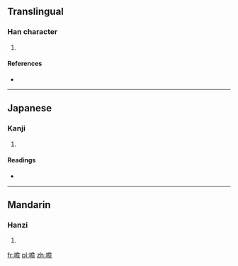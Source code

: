 ==Translingual==

===Han character===
{{Han char|rn=30|rad=口|as=13|sn=16|four=|canj=口弓金口 (RNCR)}}

# {{defn|Han|sort=口13}}

====References====
* {{Han ref|kx=0209.210|dkj=04355|dj=0432.070|hdz=10693.050|uh=5661|ud=22113}}

----

==Japanese==

===Kanji===
{{ja-kanji|grade=|rs=口13}}

# {{defn|lang=ja|sort=口13}}

====Readings====
* {{ja-readings|on=[[せん]] (sen), [[たん]] (tan)|kun=[[うるさくしゃべる]] (urusakushaberu)}}

----

==Mandarin==

===Hanzi===
{{cmn-hanzi|pin=[[dān]] ([[dan1]])|wg=tan<sup>1</sup>}}

# {{defn|lang=cmn|sort=口13}}

[[fr:噡]]
[[pl:噡]]
[[zh:噡]]